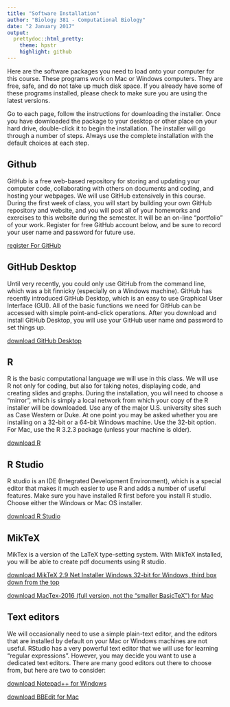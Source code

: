 ```yaml
---
title: "Software Installation"
author: "Biology 381 - Computational Biology"
date: "2 January 2017"
output:
  prettydoc::html_pretty:
    theme: hpstr
    highlight: github
---
```

Here are the software packages you need to load onto your computer for this course. These programs work on Mac or Windows computers. They are free, safe, and do not take up much disk space. If you already have some of these programs installed, please check to make sure you are using the latest versions.

Go to each page, follow the instructions for downloading the installer. Once you have downloaded the package to your desktop or other place on your hard drive, double-click it to begin the installation. The installer will go through a number of steps. Always use the complete installation with the default choices at each step. 

## Github

GitHub is a free web-based repository for storing and updating your computer code, collaborating with others on documents and coding, and hosting your webpages. We will use GitHub extensively in this course. During the first week of class, you will start by building your own GitHub repository and website, and you will post all of your homeworks and exercises to this website during the semester. It will be an on-line "portfolio" of your work. Register for free GitHub account below, and be sure to record your user name and password for future use.

[register For GitHub](https://github.com/)

## GitHub Desktop

Until very recently, you could only use GitHub from the command line, which was a bit finnicky (especially on a Windows machine). GitHub has recently introduced GitHub Desktop, which is an easy to use Graphical User Interface (GUI). All of the basic functions we need for GitHub can be accessed with simple point-and-click operations. After you download and install GitHub Desktop, you will use your GitHub user name and password to set things up.

[download GitHub Desktop](https://desktop.github.com/)

## R
R is the basic computational language we will use in this class. We will use R not only for coding, but also for taking notes, displaying code, and creating slides and graphs. During the installation, you will need to choose a "mirror", which is simply a local network from which your copy of the R installer will be downloaded. Use any of the major U.S. university sites such as Case Western or Duke. At one point you may be asked whether you are installing on a 32-bit or a 64-bit Windows machine. Use the 32-bit option. For Mac, use the R 3.2.3 package (unless your machine is older). 

[download R](https://www.r-project.org/)

## R Studio
R studio is an IDE (Integrated Development Environment), which is a special editor that makes it much easier to use R and adds a number of useful features. Make sure you have installed R first before you install R studio. Choose either the Windows or Mac OS installer.

[download R Studio](https://www.rstudio.com/products/rstudio/download/)

## MikTeX
MikTex is a version of the LaTeX type-setting system. With MikTeX installed, you will be able to create pdf documents using R studio. 



[download MikTeX 2.9 Net Installer Windows 32-bit for Windows, third box down from the top](http://miktex.org/2.9/setup)

[download MacTex-2016 (full version, not the "smaller BasicTeX") for Mac](http://tug.org/mactex/)

## Text editors
We will occasionally need to use a simple plain-text editor, and the editors that are installed by default on your Mac or Windows machines are not useful. RStudio has a very powerful text editor that we will use for learning "regular expressions". However, you may decide you want to use a dedicated text editors. There are many good editors out there to choose from, but here are two to consider:


[download Notepad++ for Windows](https://notepad-plus-plus.org/)


[download BBEdit for Mac](http://www.barebones.com/products/bbedit/demo.html)
